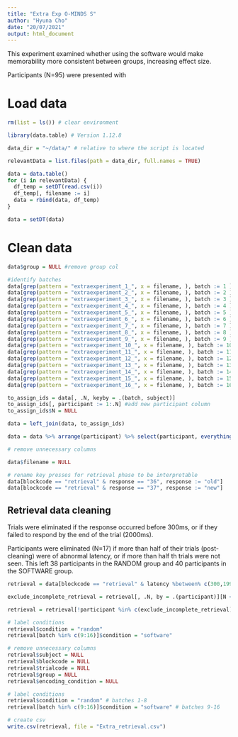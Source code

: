 ```yaml
---
title: "Extra Exp O-MINDS S"
author: "Hyuna Cho"
date: "20/07/2021"
output: html_document
---
```


This experiment examined whether using the software would make memorability more consistent between groups, increasing effect size.

Participants (N=95) were presented with

# Load data
```r

rm(list = ls()) # clear environment

library(data.table) # Version 1.12.8

data_dir = "~/data/" # relative to where the script is located

```

```r

relevantData = list.files(path = data_dir, full.names = TRUE)

data = data.table()
for (i in relevantData) {
  df_temp = setDT(read.csv(i))
  df_temp[, filename := i]
  data = rbind(data, df_temp)
}

data = setDT(data)

```

# Clean data

```r

data$group = NULL #remove group col

#identify batches 
data[grep(pattern = "extraexperiment_1_", x = filename, ), batch := 1 ]
data[grep(pattern = "extraexperiment_2_", x = filename, ), batch := 2 ]
data[grep(pattern = "extraexperiment_3_", x = filename, ), batch := 3 ]
data[grep(pattern = "extraexperiment_4_", x = filename, ), batch := 4 ]
data[grep(pattern = "extraexperiment_5_", x = filename, ), batch := 5 ]
data[grep(pattern = "extraexperiment_6_", x = filename, ), batch := 6 ]
data[grep(pattern = "extraexperiment_7_", x = filename, ), batch := 7 ]
data[grep(pattern = "extraexperiment_8_", x = filename, ), batch := 8 ]
data[grep(pattern = "extraexperiment_9_", x = filename, ), batch := 9 ]
data[grep(pattern = "extraexperiment_10_", x = filename, ), batch := 10 ]
data[grep(pattern = "extraexperiment_11_", x = filename, ), batch := 11 ]
data[grep(pattern = "extraexperiment_12_", x = filename, ), batch := 12 ]
data[grep(pattern = "extraexperiment_13_", x = filename, ), batch := 13 ]
data[grep(pattern = "extraexperiment_14_", x = filename, ), batch := 14 ]
data[grep(pattern = "extraexperiment_15_", x = filename, ), batch := 15 ]
data[grep(pattern = "extraexperiment_16_", x = filename, ), batch := 16 ]

to_assign_ids = data[, .N, keyby = .(batch, subject)]  
to_assign_ids[, participant := 1:.N] #add new participant column
to_assign_ids$N = NULL

data = left_join(data, to_assign_ids)

data = data %>% arrange(participant) %>% select(participant, everything()) # arrange by participant

# remove unnecessary columns

data$filename = NULL

# rename key presses for retrieval phase to be interpretable
data[blockcode == "retrieval" & response == "36", response := "old"]
data[blockcode == "retrieval" & response == "37", response := "new"]


```

## Retrieval data cleaning

Trials were eliminated if the response occurred before 300ms, or if they failed to respond by the end of the trial (2000ms).

Participants were eliminated (N=17) if more than half of their trials (post-cleaning) were of abnormal latency, or if more than half th trials were not seen. This left 38 participants in the RANDOM group and 40 participants in the SOFTWARE group.

```r

retrieval = data[blockcode == "retrieval" & latency %between% c(300,1999)]

exclude_incomplete_retrieval = retrieval[, .N, by = .(participant)][N < 160]$participant #more than half their trials were of abnormal latency or they didn't finish

retrieval = retrieval[!participant %in% c(exclude_incomplete_retrieval)]

# label conditions
retrieval$condition = "random"
retrieval[batch %in% c(9:16)]$condition = "software"

```

```r

# remove unnecessary columns
retrieval$subject = NULL
retrieval$blockcode = NULL
retrieval$trialcode = NULL
retrieval$group = NULL
retrieval$encoding_condition = NULL

# label conditions
retrieval$condition = "random" # batches 1-8
retrieval[batch %in% c(9:16)]$condition = "software" # batches 9-16

# create csv
write.csv(retrieval, file = "Extra_retrieval.csv")

```
